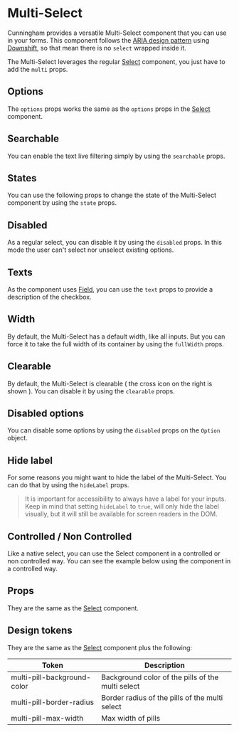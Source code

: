 
<Meta of={Stories} name="Docs"/>

# Multi-Select

Cunningham provides a versatile Multi-Select component that you can use in your forms. This component follows the [ARIA design pattern](https://www.w3.org/WAI/ARIA/apg/patterns/combobox/examples/combobox-autocomplete-list/)
using [Downshift](https://www.downshift-js.com/), so that mean there is no `select` wrapped inside it.

The Multi-Select leverages the regular [Select](?path=/docs/components-forms-select-mono--docs) component, you just have to add the `multi` props.

<Canvas>
  <Story id="components-forms-select-multi--full-width"/>
</Canvas>

## Options

The `options` props works the same as the `options` props in the [Select](?path=/docs/components-forms-select-mono--docs#options) component.

## Searchable

You can enable the text live filtering simply by using the `searchable` props.

<Canvas sourceState="shown">
  <Story id="components-forms-select-multi--searchable-uncontrolled"/>
</Canvas>

## States

You can use the following props to change the state of the Multi-Select component by using the `state` props.

<Canvas sourceState="shown">
  <Story id="components-forms-select-multi--success"/>
</Canvas>

<Canvas sourceState="shown">
  <Story id="components-forms-select-multi--error"/>
</Canvas>

## Disabled

As a regular select, you can disable it by using the `disabled` props. In this mode the user can't select nor unselect existing options.

<Canvas sourceState="shown">
  <Story id="components-forms-select-multi--disabled"/>
</Canvas>

## Texts

As the component uses [Field](?path=/docs/components-forms-field--docs), you can use the `text` props to provide a description of the checkbox.

<Canvas sourceState="shown">
  <Story id="components-forms-select-multi--with-text"/>
</Canvas>

## Width

By default, the Multi-Select has a default width, like all inputs. But you can force it to take the full width of its container by using the `fullWidth` props.

<Canvas sourceState="shown">
  <Story id="components-forms-select-multi--full-width"/>
</Canvas>

## Clearable

By default, the Multi-Select is clearable ( the cross icon on the right is shown ). You can disable it by using the `clearable` props.

<Canvas sourceState="shown">
  <Story id="components-forms-select-multi--not-clearable"/>
</Canvas>

## Disabled options

You can disable some options by using the `disabled` props on the `Option` object.

<Canvas sourceState="shown">
  <Story id="components-forms-select-multi--disabled-options"/>
</Canvas>

## Hide label

For some reasons you might want to hide the label of the Multi-Select. You can do that by using the `hideLabel` props.

> It is important for accessibility to always have a label for your inputs. Keep in mind that setting `hideLabel` to `true`, will only hide the label visually, but it will still be available for screen readers in the DOM.

<Canvas sourceState="shown">
  <Story id="components-forms-select-multi--hidden-label"/>
</Canvas>

## Controlled / Non Controlled

Like a native select, you can use the Select component in a controlled or non controlled way. You can see the example below
using the component in a controlled way.

<Canvas sourceState="shown">
  <Story id="components-forms-select-multi--controlled"/>
</Canvas>

## Props

They are the same as the [Select](?path=/docs/components-forms-select-mono--docs#props) component.

## Design tokens

They are the same as the [Select](?path=/docs/components-forms-select-mono--docs#design-tokens) component plus the following:

| Token        	| Description                 	|
|---------------	|-----------------------------	|
| multi-pill-background-color	| Background color of the pills of the multi select    	|
| multi-pill-border-radius	| Border radius of the pills of the multi select    	|
| multi-pill-max-width	| Max width of pills	|
